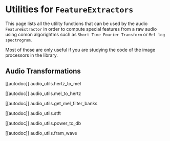 <!--Copyright 2023 The HuggingFace Team. All rights reserved.

Licensed under the Apache License, Version 2.0 (the "License"); you may not use this file except in compliance with
the License. You may obtain a copy of the License at

http://www.apache.org/licenses/LICENSE-2.0

Unless required by applicable law or agreed to in writing, software distributed under the License is distributed on
an "AS IS" BASIS, WITHOUT WARRANTIES OR CONDITIONS OF ANY KIND, either express or implied. See the License for the
specific language governing permissions and limitations under the License.
-->

# Utilities for `FeatureExtractors`

This page lists all the utility functions that can be used by the audio `FeatureExtractor` in order to compute special features from a raw audio using comon algorightms such as `Short Time Fourier Transform` or `Mel log spectrogram`.


Most of those are only useful if you are studying the code of the image processors in the library.

## Audio Transformations

[[autodoc]] audio_utils.hertz_to_mel

[[autodoc]] audio_utils.mel_to_hertz

[[autodoc]] audio_utils.get_mel_filter_banks

[[autodoc]] audio_utils.stft

[[autodoc]] audio_utils.power_to_db

[[autodoc]] audio_utils.fram_wave


